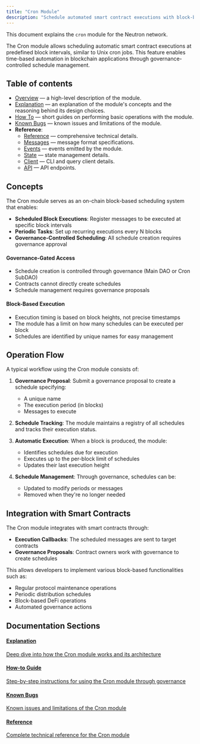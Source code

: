 ```yaml
---
title: "Cron Module"
description: "Schedule automated smart contract executions with block-based timing"
---
```


This document explains the `cron` module for the Neutron network.

The Cron module allows scheduling automatic smart contract executions at predefined block intervals, similar to Unix cron jobs. This feature enables time-based automation in blockchain applications through governance-controlled schedule management.

## Table of contents

- [Overview](/developers/modules/cron/overview) — a high-level description of the module.
- [Explanation](/developers/modules/cron/explanation) — an explanation of the module's concepts and the reasoning behind its design choices.
- [How To](/developers/modules/cron/how-to) — short guides on performing basic operations with the module.
- [Known Bugs](/developers/modules/cron/known-bugs) — known issues and limitations of the module.
- **Reference**:
  - [Reference](/developers/modules/cron/reference) — comprehensive technical details.
  - [Messages](/developers/modules/cron/messages) — message format specifications.
  - [Events](/developers/modules/cron/events) — events emitted by the module.
  - [State](/developers/modules/cron/state) — state management details.
  - [Client](/developers/modules/cron/client) — CLI and query client details.
  - [API](/developers/modules/cron/api) — API endpoints.

## Concepts

The Cron module serves as an on-chain block-based scheduling system that enables:

- **Scheduled Block Executions**: Register messages to be executed at specific block intervals
- **Periodic Tasks**: Set up recurring executions every N blocks
- **Governance-Controlled Scheduling**: All schedule creation requires governance approval

#### Governance-Gated Access

- Schedule creation is controlled through governance (Main DAO or Cron SubDAO)
- Contracts cannot directly create schedules
- Schedule management requires governance proposals

#### Block-Based Execution

- Execution timing is based on block heights, not precise timestamps
- The module has a limit on how many schedules can be executed per block
- Schedules are identified by unique names for easy management

## Operation Flow

A typical workflow using the Cron module consists of:

1. **Governance Proposal**: Submit a governance proposal to create a schedule specifying:
   - A unique name
   - The execution period (in blocks)
   - Messages to execute

2. **Schedule Tracking**: The module maintains a registry of all schedules and tracks their execution status.

3. **Automatic Execution**: When a block is produced, the module:
   - Identifies schedules due for execution
   - Executes up to the per-block limit of schedules
   - Updates their last execution height

4. **Schedule Management**: Through governance, schedules can be:
   - Updated to modify periods or messages
   - Removed when they're no longer needed

## Integration with Smart Contracts

The Cron module integrates with smart contracts through:

- **Execution Callbacks**: The scheduled messages are sent to target contracts
- **Governance Proposals**: Contract owners work with governance to create schedules

This allows developers to implement various block-based functionalities such as:

- Regular protocol maintenance operations
- Periodic distribution schedules
- Block-based DeFi operations
- Automated governance actions

## Documentation Sections

<div className="grid grid-cols-1 md:grid-cols-2 gap-6 mt-6 mb-8">
  <a className="flex flex-col p-5 border border-gray-200 dark:border-gray-800 rounded-lg hover:bg-gray-50 dark:hover:bg-gray-900" href="/developers/modules/cron/explanation">
    <h4 className="font-semibold mb-2">Explanation</h4>
    <p className="text-sm">Deep dive into how the Cron module works and its architecture</p>
  </a>
  
  <a className="flex flex-col p-5 border border-gray-200 dark:border-gray-800 rounded-lg hover:bg-gray-50 dark:hover:bg-gray-900" href="/developers/modules/cron/how-to">
    <h4 className="font-semibold mb-2">How-to Guide</h4>
    <p className="text-sm">Step-by-step instructions for using the Cron module through governance</p>
  </a>
  
  <a className="flex flex-col p-5 border border-gray-200 dark:border-gray-800 rounded-lg hover:bg-gray-50 dark:hover:bg-gray-900" href="/developers/modules/cron/known-bugs">
    <h4 className="font-semibold mb-2">Known Bugs</h4>
    <p className="text-sm">Known issues and limitations of the Cron module</p>
  </a>
  
  <a className="flex flex-col p-5 border border-gray-200 dark:border-gray-800 rounded-lg hover:bg-gray-50 dark:hover:bg-gray-900" href="/developers/modules/cron/reference">
    <h4 className="font-semibold mb-2">Reference</h4>
    <p className="text-sm">Complete technical reference for the Cron module</p>
  </a>
</div> 